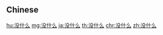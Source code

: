 {{also|沒什麼}}
==Chinese==
{{zh-see|沒什麼}}

[[hu:没什么]]
[[mg:没什么]]
[[ja:没什么]]
[[th:没什么]]
[[chr:没什么]]
[[zh:没什么]]